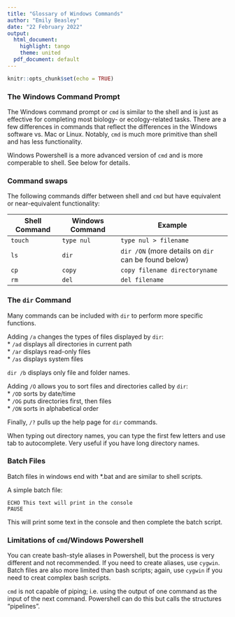 ```yaml
---
title: "Glossary of Windows Commands"
author: "Emily Beasley"
date: "22 February 2022"
output:
  html_document:
    highlight: tango
    theme: united
  pdf_document: default
---
```


```r
knitr::opts_chunk$set(echo = TRUE)
```

### The Windows Command Prompt

The Windows command prompt or `cmd` is similar to the shell and is just as effective for completing most biology- or ecology-related tasks. There are a few differences in commands that reflect the differences in the Windows software vs. Mac or Linux. Notably, `cmd` is much more primitive than shell and has less functionality.

Windows Powershell is a more advanced version of `cmd` and is more comperable to shell. See below for details.

### Command swaps

The following commands differ between shell and `cmd` but have equivalent or near-equivalent functionality:

Shell Command | Windows Command | Example
-------------- | ---------------- | -------------
`touch` | `type nul` | `type nul > filename` 
`ls` | `dir` | `dir /ON` (more details on `dir` can be found below)
`cp` | `copy` | `copy filename directoryname`
`rm` |  `del` | `del filename`

### The `dir` Command

Many commands can be included with `dir` to perform more specific functions.

Adding `/a` changes the types of files displayed by `dir`:  
* `/ad` displays all directories in current path  
* `/ar` displays read-only files  
* `/as` displays system files  

`dir /b` displays only file and folder names. 

Adding `/O` allows you to sort files and directories called by `dir`:  
* `/OD` sorts by date/time  
* `/OG` puts directories first, then files  
* `/ON` sorts in alphabetical order  

Finally, `/?` pulls up the help page for `dir` commands.

When typing out directory names, you can type the first few letters and use tab to autocomplete. Very useful if you have long directory names.

### Batch Files

Batch files in windows end with *.bat and are similar to shell scripts.

A simple batch file:

```
ECHO This text will print in the console
PAUSE
```

This will print some text in the console and then complete the batch script.

### Limitations of `cmd`/Windows Powershell 

You can create bash-style aliases in Powershell, but the process is very different and not recommended. If you need to create aliases, use `cygwin`. Batch files are also more limited than bash scripts; again, use `cygwin` if you need to creat complex bash scripts.

`cmd` is not capable of piping; i.e. using the output of one command as the input of the next command. Powershell can do this but calls the structures "pipelines".
